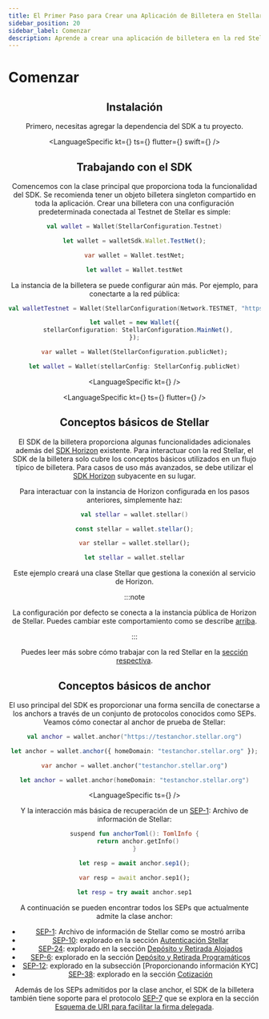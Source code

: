 ```yaml
---
title: El Primer Paso para Crear una Aplicación de Billetera en Stellar con el Wallet SDK
sidebar_position: 20
sidebar_label: Comenzar
description: Aprende a crear una aplicación de billetera en la red Stellar con el Wallet SDK. Explora características clave, pasos de configuración, fundamentos de Stellar y conceptos básicos de anchor.
---
```


# Comenzar


<Header />

## Instalación

Primero, necesitas agregar la dependencia del SDK a tu proyecto.

<LanguageSpecific
  kt={<KtInstall />}
  ts={<TsInstall />}
  flutter={<DartInstall />}
  swift={<SwiftInstall />}
/>

## Trabajando con el SDK

Comencemos con la clase principal que proporciona toda la funcionalidad del SDK. Se recomienda tener un objeto billetera singleton compartido en toda la aplicación. Crear una billetera con una configuración predeterminada conectada al Testnet de Stellar es simple:

<CodeExample>

```kotlin
val wallet = Wallet(StellarConfiguration.Testnet)
```

```ts
let wallet = walletSdk.Wallet.TestNet();
```

```dart
var wallet = Wallet.testNet;
```

```swift
let wallet = Wallet.testNet
```

</CodeExample>

La instancia de la billetera se puede configurar aún más. Por ejemplo, para conectarte a la red pública:

<CodeExample>

```kotlin
val walletTestnet = Wallet(StellarConfiguration(Network.TESTNET, "https://horizon-testnet.stellar.org"))
```

```typescript
let wallet = new Wallet({
  stellarConfiguration: StellarConfiguration.MainNet(),
});
```

```dart
var wallet = Wallet(StellarConfiguration.publicNet);
```

```swift
let wallet = Wallet(stellarConfig: StellarConfig.publicNet)
```

</CodeExample>

<LanguageSpecific kt={<KtHttpConfig />} />

<LanguageSpecific
  kt={<KtConfigClient />}
  ts={<TsConfigClient />}
  flutter={<DartConfigClient />}
/>

## Conceptos básicos de Stellar

El SDK de la billetera proporciona algunas funcionalidades adicionales además del [SDK Horizon] existente. Para interactuar con la red Stellar, el SDK de la billetera solo cubre los conceptos básicos utilizados en un flujo típico de billetera. Para casos de uso más avanzados, se debe utilizar el [SDK Horizon] subyacente en su lugar.

Para interactuar con la instancia de Horizon configurada en los pasos anteriores, simplemente haz:

<CodeExample>

```kotlin
val stellar = wallet.stellar()
```

```typescript
const stellar = wallet.stellar();
```

```dart
var stellar = wallet.stellar();
```

```swift
let stellar = wallet.stellar
```

</CodeExample>

Este ejemplo creará una clase Stellar que gestiona la conexión al servicio de Horizon.

:::note

La configuración por defecto se conecta a la instancia pública de Horizon de Stellar. Puedes cambiar este comportamiento como se describe [arriba](#working-with-the-sdk).

:::

Puedes leer más sobre cómo trabajar con la red Stellar en la [sección respectiva](./stellar.mdx).

## Conceptos básicos de anchor

El uso principal del SDK es proporcionar una forma sencilla de conectarse a los anchors a través de un conjunto de protocolos conocidos como SEPs. Veamos cómo conectar al anchor de prueba de Stellar:

<CodeExample>

```kotlin
val anchor = wallet.anchor("https://testanchor.stellar.org")
```

```typescript
let anchor = wallet.anchor({ homeDomain: "testanchor.stellar.org" });
```

```dart
var anchor = wallet.anchor("testanchor.stellar.org")
```

```swift
let anchor = wallet.anchor(homeDomain: "testanchor.stellar.org")
```

</CodeExample>

<LanguageSpecific ts={<AllowHttpInfo />} />

Y la interacción más básica de recuperación de un [SEP-1]: Archivo de información de Stellar:

<CodeExample>

```kotlin
suspend fun anchorToml(): TomlInfo {
  return anchor.getInfo()
}
```

```typescript
let resp = await anchor.sep1();
```

```dart
var resp = await anchor.sep1();
```

```swift
let resp = try await anchor.sep1
```

</CodeExample>

A continuación se pueden encontrar todos los SEPs que actualmente admite la clase anchor:

- [SEP-1]: Archivo de información de Stellar como se mostró arriba
- [SEP-10]: explorado en la sección [Autenticación Stellar]
- [SEP-24]: explorado en la sección [Depósito y Retirada Alojados]
- [SEP-6]: explorado en la sección [Depósito y Retirada Programáticos]
- [SEP-12]: explorado en la subsección [Proporcionando información KYC]
- [SEP-38]: explorado en la sección [Cotización]

Además de los SEPs admitidos por la clase anchor, el SDK de la billetera también tiene soporte para el protocolo [SEP-7] que se explora en la sección [Esquema de URI para facilitar la firma delegada].

[sdk horizon]: /docs/tools/sdks
[sep-1]: https://github.com/stellar/stellar-protocol/blob/master/ecosystem/sep-0001.md
[sep-6]: https://github.com/stellar/stellar-protocol/blob/master/ecosystem/sep-0006.md
[sep-7]: https://github.com/stellar/stellar-protocol/blob/master/ecosystem/sep-0007.md
[sep-10]: https://github.com/stellar/stellar-protocol/blob/master/ecosystem/sep-0010.md
[sep-12]: https://github.com/stellar/stellar-protocol/blob/master/ecosystem/sep-0012.md
[sep-24]: https://github.com/stellar/stellar-protocol/blob/master/ecosystem/sep-0024.md
[sep-38]: https://github.com/stellar/stellar-protocol/blob/master/ecosystem/sep-0038.md
[autenticación stellar]: /docs/build/apps/wallet/sep10
[depósito y retirada alojados]: /docs/build/apps/wallet/sep24
[depósito y retirada programáticos]: /docs/build/apps/wallet/sep6
[proporcionar información kyc]: /docs/build/apps/wallet/sep6#providing-kyc-info
[cotización]: /docs/build/apps/wallet/sep38
[esquema de uri para facilitar la firma delegada]: /docs/build/apps/wallet/sep7

